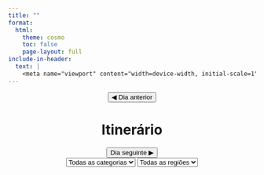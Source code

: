 ```yaml
---
title: ""
format:
  html:
    theme: cosmo
    toc: false
    page-layout: full
include-in-header:
  text: |
    <meta name="viewport" content="width=device-width, initial-scale=1">
---
```


```{=html}
<!-- Estilos -->
<link rel="stylesheet" href="styles.css">

<!-- Leaflet -->
<link rel="stylesheet" href="https://unpkg.com/leaflet/dist/leaflet.css" />
<script src="https://unpkg.com/leaflet/dist/leaflet.js"></script>

<!-- Conteúdo -->
<div class="site-container">

  <!-- Cabeçalho com Filtros -->
  <header class="navbar">
    <div class="nav-row">
      <button id="prev-day">◀ Dia anterior</button>
      <h1 id="current-day">Itinerário</h1>
      <button id="next-day">Dia seguinte ▶</button>
    </div>
    <div class="filters">
      <select id="filter-type">
        <option value="">Todas as categorias</option>
      </select>
      <select id="filter-area">
        <option value="">Todas as regiões</option>
      </select>
    </div>
  </header>

<main class="content">
  <div class="agenda-container">
    <div id="agenda" class="agenda"></div>
  </div>
  <div class="map-container">
    <div id="map" class="map"></div>
  </div>
</main>

</div>

<!-- JS -->
<script src="app.js"></script>

```

